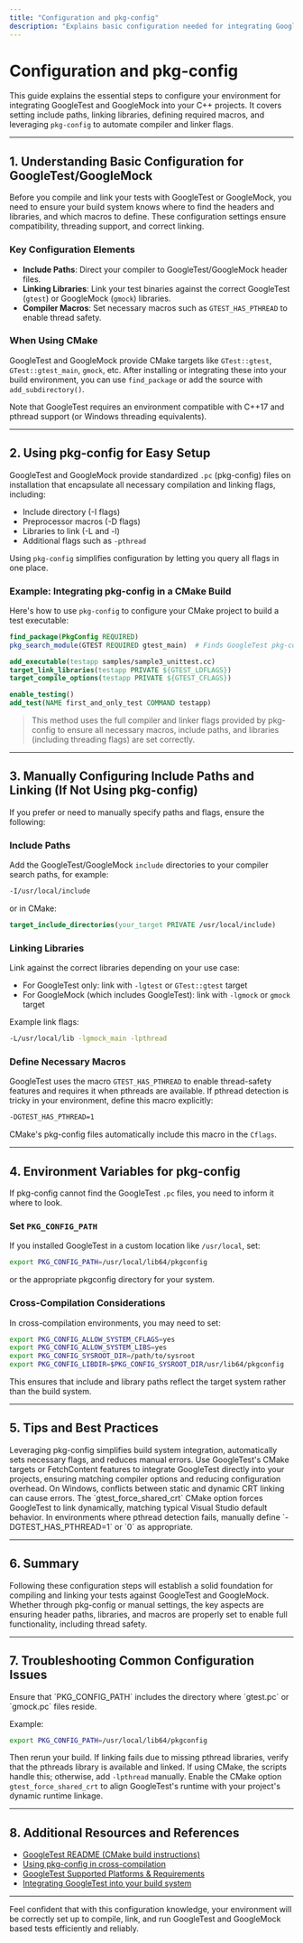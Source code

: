 ```yaml
---
title: "Configuration and pkg-config"
description: "Explains basic configuration needed for integrating GoogleTest/GoogleMock (like include paths, linking, and environment variables), with guidance on leveraging pkg-config for easy setup."
---
```


# Configuration and pkg-config

This guide explains the essential steps to configure your environment for integrating GoogleTest and GoogleMock into your C++ projects. It covers setting include paths, linking libraries, defining required macros, and leveraging `pkg-config` to automate compiler and linker flags.

---

## 1. Understanding Basic Configuration for GoogleTest/GoogleMock

Before you compile and link your tests with GoogleTest or GoogleMock, you need to ensure your build system knows where to find the headers and libraries, and which macros to define. These configuration settings ensure compatibility, threading support, and correct linking.

### Key Configuration Elements

- **Include Paths**: Direct your compiler to GoogleTest/GoogleMock header files.
- **Linking Libraries**: Link your test binaries against the correct GoogleTest (`gtest`) or GoogleMock (`gmock`) libraries.
- **Compiler Macros**: Set necessary macros such as `GTEST_HAS_PTHREAD` to enable thread safety.

### When Using CMake

GoogleTest and GoogleMock provide CMake targets like `GTest::gtest`, `GTest::gtest_main`, `gmock`, etc. After installing or integrating these into your build environment, you can use `find_package` or add the source with `add_subdirectory()`.

Note that GoogleTest requires an environment compatible with C++17 and pthread support (or Windows threading equivalents).

---

## 2. Using pkg-config for Easy Setup

GoogleTest and GoogleMock provide standardized `.pc` (pkg-config) files on installation that encapsulate all necessary compilation and linking flags, including:

- Include directory (-I flags)
- Preprocessor macros (-D flags)
- Libraries to link (-L and -l)
- Additional flags such as `-pthread`

Using `pkg-config` simplifies configuration by letting you query all flags in one place.

### Example: Integrating pkg-config in a CMake Build

Here's how to use `pkg-config` to configure your CMake project to build a test executable:

```cmake
find_package(PkgConfig REQUIRED)
pkg_search_module(GTEST REQUIRED gtest_main)  # Finds GoogleTest pkg-config details

add_executable(testapp samples/sample3_unittest.cc)
target_link_libraries(testapp PRIVATE ${GTEST_LDFLAGS})
target_compile_options(testapp PRIVATE ${GTEST_CFLAGS})

enable_testing()
add_test(NAME first_and_only_test COMMAND testapp)
```

> This method uses the full compiler and linker flags provided by pkg-config to ensure all necessary macros, include paths, and libraries (including threading flags) are set correctly.

---

## 3. Manually Configuring Include Paths and Linking (If Not Using pkg-config)

If you prefer or need to manually specify paths and flags, ensure the following:

### Include Paths

Add the GoogleTest/GoogleMock `include` directories to your compiler search paths, for example:

```bash
-I/usr/local/include
```

or in CMake:

```cmake
target_include_directories(your_target PRIVATE /usr/local/include)
```

### Linking Libraries

Link against the correct libraries depending on your use case:

- For GoogleTest only: link with `-lgtest` or `GTest::gtest` target
- For GoogleMock (which includes GoogleTest): link with `-lgmock` or `gmock` target

Example link flags:

```bash
-L/usr/local/lib -lgmock_main -lpthread
```

### Define Necessary Macros

GoogleTest uses the macro `GTEST_HAS_PTHREAD` to enable thread-safety features and requires it when pthreads are available. If pthread detection is tricky in your environment, define this macro explicitly:

```bash
-DGTEST_HAS_PTHREAD=1
```

CMake's pkg-config files automatically include this macro in the `Cflags`.

---

## 4. Environment Variables for pkg-config

If pkg-config cannot find the GoogleTest `.pc` files, you need to inform it where to look.

### Set `PKG_CONFIG_PATH`

If you installed GoogleTest in a custom location like `/usr/local`, set:

```bash
export PKG_CONFIG_PATH=/usr/local/lib64/pkgconfig
```

or the appropriate pkgconfig directory for your system.

### Cross-Compilation Considerations

In cross-compilation environments, you may need to set:

```bash
export PKG_CONFIG_ALLOW_SYSTEM_CFLAGS=yes
export PKG_CONFIG_ALLOW_SYSTEM_LIBS=yes
export PKG_CONFIG_SYSROOT_DIR=/path/to/sysroot
export PKG_CONFIG_LIBDIR=$PKG_CONFIG_SYSROOT_DIR/usr/lib64/pkgconfig
```

This ensures that include and library paths reflect the target system rather than the build system.

---

## 5. Tips and Best Practices

<AccordionGroup title="Configuration Best Practices and Common Pitfalls">
<Accordion title="Use pkg-config Where Possible">
Leveraging pkg-config simplifies build system integration, automatically sets necessary flags, and reduces manual errors.
</Accordion>
<Accordion title="CMake Targets and FetchContent"> 
Use GoogleTest's CMake targets or FetchContent features to integrate GoogleTest directly into your projects, ensuring matching compiler options and reducing configuration overhead.
</Accordion>
<Accordion title="Windows Runtime Linking">
On Windows, conflicts between static and dynamic CRT linking can cause errors. The `gtest_force_shared_crt` CMake option forces GoogleTest to link dynamically, matching typical Visual Studio default behavior.
</Accordion>
<Accordion title="Explicitly Define Pthread Macro If Needed">
In environments where pthread detection fails, manually define `-DGTEST_HAS_PTHREAD=1` or `0` as appropriate.
</Accordion>
</AccordionGroup>

---

## 6. Summary

Following these configuration steps will establish a solid foundation for compiling and linking your tests against GoogleTest and GoogleMock. Whether through pkg-config or manual settings, the key aspects are ensuring header paths, libraries, and macros are properly set to enable full functionality, including thread safety.

---

## 7. Troubleshooting Common Configuration Issues

<AccordionGroup title="Common Issues and Solutions">
<Accordion title="pkg-config Can't Find GoogleTest">
Ensure that `PKG_CONFIG_PATH` includes the directory where `gtest.pc` or `gmock.pc` files reside.

Example:
```bash
export PKG_CONFIG_PATH=/usr/local/lib64/pkgconfig
```

Then rerun your build.
</Accordion>
<Accordion title="Linker Errors Related to pthread">
If linking fails due to missing pthread libraries, verify that the pthreads library is available and linked. If using CMake, the scripts handle this; otherwise, add `-lpthread` manually.
</Accordion>
<Accordion title="Windows Runtime Library Mismatch">
Enable the CMake option `gtest_force_shared_crt` to align GoogleTest's runtime with your project's dynamic runtime linkage.
</Accordion>
</AccordionGroup>

---

## 8. Additional Resources and References

- [GoogleTest README (CMake build instructions)](https://github.com/google/googletest/blob/main/README.md)
- [Using pkg-config in cross-compilation](https://autotools.io/pkgconfig/cross-compiling.html)
- [GoogleTest Supported Platforms & Requirements](../getting-started/prerequisites-installation/supported-platforms-requirements)
- [Integrating GoogleTest into your build system](../overview/audience-use-cases-and-integration/integration-and-compatibility)

---

Feel confident that with this configuration knowledge, your environment will be correctly set up to compile, link, and run GoogleTest and GoogleMock based tests efficiently and reliably.
